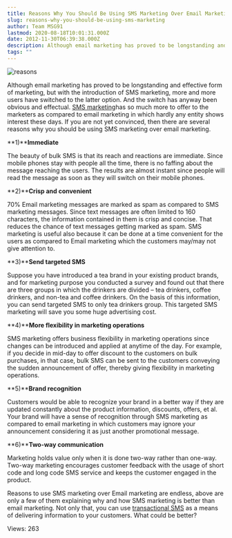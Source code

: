```yaml
---
title: Reasons Why You Should Be Using SMS Marketing Over Email Marketing
slug: reasons-why-you-should-be-using-sms-marketing
author: Team MSG91
lastmod: 2020-08-18T10:01:31.000Z
date: 2012-11-30T06:39:38.000Z
description: Although email marketing has proved to be longstanding and effective form of marketing, but with the introduction of SMS marketing, more and more users have switched to the latter option. And the switch has anyway been obvious and effectual.SMS marketing has so much more to offer to the marketers as compared to email marketing in which hardly any entity shows interest these days. If you are not yet convinced, then there are several reasons why you should be using SMS marketing over email marketing.
tags: ""
---
```


![reasons](https://images-msg91.s3.ap-south-1.amazonaws.com/content/images/wordpress/2012/11/reasons.jpg)  

Although email marketing has proved to be longstanding and effective form of marketing, but with the introduction of SMS marketing, more and more users have switched to the latter option. And the switch has anyway been obvious and effectual. [SMS marketing](https://msg91.com/guide/smss-can-send-customers-back-to-the-abandoned-shopping-malls/)has so much more to offer to the marketers as compared to email marketing in which hardly any entity shows interest these days. If you are not yet convinced, then there are several reasons why you should be using SMS marketing over email marketing.


**1)****Immediate**


The beauty of bulk SMS is that its reach and reactions are immediate. Since mobile phones stay with people all the time, there is no faffing about the message reaching the users. The results are almost instant since people will read the message as soon as they will switch on their mobile phones.


**2)****Crisp and convenient**


70% Email marketing messages are marked as spam as compared to SMS marketing messages. Since text messages are often limited to 160 characters, the information contained in them is crisp and concise. That reduces the chance of text messages getting marked as spam. SMS marketing is useful also because it can be done at a time convenient for the users as compared to Email marketing which the customers may/may not give attention to.


**3)****Send targeted SMS**


Suppose you have introduced a tea brand in your existing product brands, and for marketing purpose you conducted a survey and found out that there are three groups in which the drinkers are divided – tea drinkers, coffee drinkers, and non-tea and coffee drinkers. On the basis of this information, you can send targeted SMS to only tea drinkers group. This targeted SMS marketing will save you some huge advertising cost.


**4)****More flexibility in marketing operations**


SMS marketing offers business flexibility in marketing operations since changes can be introduced and applied at anytime of the day. For example, if you decide in mid-day to offer discount to the customers on bulk purchases, in that case, bulk SMS can be sent to the customers conveying the sudden announcement of offer, thereby giving flexibility in marketing operations.


**5)****Brand recognition**


Customers would be able to recognize your brand in a better way if they are updated constantly about the product information, discounts, offers, et al. Your brand will have a sense of recognition through SMS marketing as compared to email marketing in which customers may ignore your announcement considering it as just another promotional message.


**6)****Two-way communication**


Marketing holds value only when it is done two-way rather than one-way. Two-way marketing encourages customer feedback with the usage of short code and long code SMS service and keeps the customer engaged in the product.


Reasons to use SMS marketing over Email marketing are endless, above are only a few of them explaining why and how SMS marketing is better than email marketing. Not only that, you can use [transactional SMS](/guide/transactional-sms-as-a-means-of-promotion/) as a means of delivering information to your customers. What could be better?


 Views: 263


